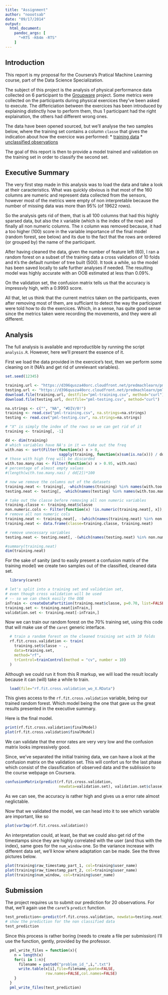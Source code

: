 ```yaml
---
title: "Assignment"
author: "noootsab"
date: "09/17/2014"
output: 
  html_document:
    pandoc_args: [
      "+RTS -K64m -RTS"
    ]
---
```


## Introduction
This report is my proposal for the Coursera's Pratical Machine Learning course, part of the Data Science Specialization.

The subject of this project is the analysis of physical performance data collected on 6 participant to the [Groupware](http://groupware.les.inf.puc-rio.br/har) project. Some metrics were collected on the participants during physical exercices they've been asked to execute. The differiciation between the exercices has been introduced by explaining distinctly how to perform them, thus 1 participant had the right explaination, the others had different wrong ones.

The data have been opened sourced, but we'll analyse the two samples below, where the training set contains a column `classe` that gives the indication about how the exercice was performed:
* [training data](https://d396qusza40orc.cloudfront.net/predmachlearn/pml-training.csv)
* [unclassified observations](https://d396qusza40orc.cloudfront.net/predmachlearn/pml-testing.csv)

The goal of this report is then to provide a model trained and validation on the training set in order to classify the second set.

## Executive Summary
The very first step made in this analysis was to load the data and take a look at their caracteristics. What was quickly obvious is that most of the 160 columns are numeric and represent data collected from the sensors, however most of the metrics were empty of non interpretable because the number of missing data was more than 95% (of 19622 rows).

So the analysis gets rid of them, that is all 100 columns that had this highly sparsed data, but also the `X` variable (which is the index of the row) and finally all non numeric columns.
The `X` column was removed because, it had a too higher (100) score in the variable importance of the final model (random forest, see below) and its due to the fact that the rows are ordered (or grouped by) the name of the participant.

After having cleaned the data, given the number of feature left (60), I ran a random forest on a subset of the training data a cross validation of 10 folds and `R`'s the default number of tree built (500). It took a while, so the model has been saved locally to safe further analyses if needed. The resulting model was highly accurate with an OOB estimated at less than 0.09%.

On the validation set, the confusion matrix tells us that the accuracy is impressvly high, with a 0.9993 score.

All that, let us think that the current metrics taken on the participants, even after removing most of them, are sufficiant to detect the way the participant were told how to do the exercices. Which, in a sense, has quite good sense since the metrics taken were recording the movements, and they were all different.

## Analysis
The full analysis is available and reproductible by running the script `analysis.R`. However, here we'll present the essence of it.

First we load the data provided in the exercice's text, then we perform some cleaning on it (NA's and get rid of unrelevant variables).
```r
set.seed(12345)
```
```r
training.url <- "https://d396qusza40orc.cloudfront.net/predmachlearn/pml-training.csv"
testing.url <- "https://d396qusza40orc.cloudfront.net/predmachlearn/pml-testing.csv"
download.file(training.url, destfile="pml-training.csv", method="curl")
download.file(testing.url, destfile="pml-testing.csv", method="curl")

na.strings <- c("", "NA", "#DIV/0!")
training <- read.csv("pml-training.csv", na.strings=na.strings)
testing <- read.csv("pml-testing.csv", na.strings=na.strings)

# "X" is simply the index of the rows so we can get rid of it
training <- training[, -1]

dd <- dim(training)
# which variables have NA's in it => take out the freq
with.nas <- sort(Filter(function(x) x > 0, 
                        sapply(training, function(x)sum(is.na(x))) / dd[1]))
# those with high freq will be discarded
with.too.many.nas <- Filter(function(x) x > 0.95, with.nas)
# percentage of almost empty values
#(length(with.too.many.nas) / dd[2])*100

# now we remove the columns out of the datasets
training.neat <- training[, -which(names(training) %in% names(with.too.many.nas))]
testing.neat <- testing[, -which(names(testing) %in% names(with.too.many.nas))]

# take out the classe before removing all non numeric variables
training.classe <- training.neat$classe
non.numeric.cols <- Filter(function(x) !is.numeric(training.neat[, x]), names(training.neat))
# remove all non numeric cols
training.neat <- training.neat[, -(which(names(training.neat) %in% non.numeric.cols))]
training.neat <- data.frame(classe=training.classe, training.neat)

# remove unecessary variables
testing.neat <- testing.neat[, -(which(names(testing.neat) %in% non.numeric.cols))]

#summary(training.neat)
dim(training.neat)
```

For the sake of sanity (and to easily present a confusion matrix of the training model) we create two samples out of the classified, cleaned data set.
```r
  library(caret)
```
```r
# let's split into a training set and validation set, 
# even though cross validation will be used 
# -- so we can check easily the OOB
inTrain <- createDataPartition(training.neat$classe, p=0.70, list=FALSE)
training.set <- training.neat[inTrain,]
validation.set <- training.neat[-inTrain,]
```

Now we can train our random forest on the 70% training set, using this code that will make use of the `caret` generic interface.
```r
  # train a random forest on the cleaned training set with 10 folds
  rf.fit.cross.validation <- train(
    training.set$classe ~ .,
    data=training.set, 
    method="rf",
    trControl=trainControl(method = "cv", number = 10)
  )
```
Although we could run it from this R markup, we will load the result locally because it can (will) take a while to train.
```r
  load(file="rf.fit.cross.validation_wo_X.RData")
```
This gives access to the `rf.fit.cross.validation` variable, being our trained random forest. Which model being the one that gave us the great results presented in the executive summary.

Here is the final model.
```r
print(rf.fit.cross.validation$finalModel)
plot(rf.fit.cross.validation$finalModel)
```

We can validate that the error rates are very very low and the confusion matrix looks impressively good.

Since, we've separated the initial training data, we can have a look at the confusion matrix on the validation set. This will confort us for the last phase which consist of the classification of observed data and the sublission to the course webpage on Coursera.
```r
confusionMatrix(predict(rf.fit.cross.validation, 
                        newdata=validation.set), validation.set$classe)
```
As we can see, the accuracy is rather high and gives us a error rate almost neglictable.

Now that we validated the model, we can head into it to see which variable are important, like so
```r
plot(varImp(rf.fit.cross.validation))
```
An interpretation could, at least, be that we could also get rid of the timestamps since they are highly correlated with the user (and thus with the index), same goes for the `num_window` one. So the variance increase with different data set, we'll know where adaptation can be made. See the three pictures below.
```r
plot(training$raw_timestamp_part_1, col=training$user_name)
plot(training$raw_timestamp_part_2, col=training$user_name)
plot(training$num_window, col=training$user_name)
```


## Submission
The project requires us to submit our prediction for 20 observations. For that, we'll again use the `caret`'s `predict` function.
```r
test_prediction<-predict(rf.fit.cross.validation, newdata=testing.neat)
# show the prediction for the non classified data
test_prediction
```

Since this process is rather boring (needs to create a file per submission) I'll use the function, gently, provided by the professor.
```r
  pml_write_files = function(x){
    n = length(x)
    for(i in 1:n){
      filename = paste0("problem_id_",i,".txt")
      write.table(x[i],file=filename,quote=FALSE,
                  row.names=FALSE,col.names=FALSE)
    }
  }
  pml_write_files(test_prediction)  
```



